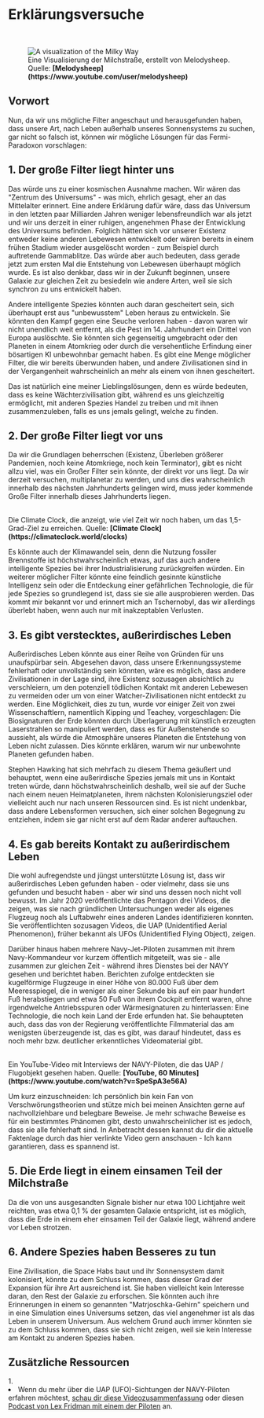 
# Erklärungsversuche

<ReadingTime />

<br/>
<figure>
<Image src={require(".//../../../../resources/images/milkyway.png")} alt="A visualization of the Milky Way" />
<figcaption style={{ color: "rgb(156, 156, 156)", fontSize: "14px", marginTop: "2px" }}>Eine Visualisierung der Milchstraße, erstellt von Melodysheep. Quelle: <strong>[Melodysheep](https://www.youtube.com/user/melodysheep)</strong></figcaption>
</figure>

## Vorwort

Nun, da wir uns mögliche Filter angeschaut und herausgefunden haben, dass unsere Art, nach Leben außerhalb unseres Sonnensystems zu suchen, gar nicht so falsch ist, können wir mögliche Lösungen für das Fermi-Paradoxon vorschlagen:

## 1. Der große Filter liegt hinter uns
Das würde uns zu einer kosmischen Ausnahme machen. Wir wären das "Zentrum des Universums" - was mich, ehrlich gesagt, eher an das Mittelalter erinnert. Eine andere Erklärung dafür wäre, dass das Universum in den letzten paar Milliarden Jahren weniger lebensfreundlich war als jetzt und wir uns derzeit in einer ruhigen, angenehmen Phase der Entwicklung des Universums befinden. Folglich hätten sich vor unserer Existenz entweder keine anderen Lebewesen entwickelt oder wären bereits in einem frühen Stadium wieder ausgelöscht worden - zum Beispiel durch auftretende Gammablitze. Das würde aber auch bedeuten, dass gerade jetzt zum ersten Mal die Entstehung von Lebewesen überhaupt möglich wurde. Es ist also denkbar, dass wir in der Zukunft beginnen, unsere Galaxie zur gleichen Zeit zu besiedeln wie andere Arten, weil sie sich synchron zu uns entwickelt haben. 

Andere intelligente Spezies könnten auch daran gescheitert sein, sich überhaupt erst aus "unbewusstem" Leben heraus zu entwickeln. Sie könnten den Kampf gegen eine Seuche verloren haben - davon waren wir nicht unendlich weit entfernt, als die Pest im 14. Jahrhundert ein Drittel von Europa auslöschte. Sie könnten sich gegenseitig umgebracht oder den Planeten in einem Atomkrieg oder durch die versehentliche Erfindung einer bösartigen KI unbewohnbar gemacht haben. Es gibt eine Menge möglicher Filter, die wir bereits überwunden haben, und andere Zivilisationen sind in der Vergangenheit wahrscheinlich an mehr als einem von ihnen gescheitert.

Das ist natürlich eine meiner Lieblingslösungen, denn es würde bedeuten, dass es keine Wächterzivilisation gibt, während es uns gleichzeitig ermöglicht, mit anderen Spezies Handel zu treiben und mit ihnen zusammenzuleben, falls es uns jemals gelingt, welche zu finden.

## 2. Der große Filter liegt vor uns
Da wir die Grundlagen beherrschen (Existenz, Überleben größerer Pandemien, noch keine Atomkriege, noch kein Terminator), gibt es nicht allzu viel, was ein Großer Filter sein könnte, der direkt vor uns liegt. Da wir derzeit versuchen, multiplanetar zu werden, und uns dies wahrscheinlich innerhalb des nächsten Jahrhunderts gelingen wird, muss jeder kommende Große Filter innerhalb dieses Jahrhunderts liegen. 

<br />
<ClimateClock />
<figcaption style={{ color: "rgb(156, 156, 156)", fontSize: "14px", marginTop: "2px" }}>Die Climate Clock, die anzeigt, wie viel Zeit wir noch haben, um das 1,5-Grad-Ziel zu erreichen. Quelle: <strong>[Climate Clock](https://climateclock.world/clocks)</strong></figcaption>

Es könnte auch der Klimawandel sein, denn die Nutzung fossiler Brennstoffe ist höchstwahrscheinlich etwas, auf das auch andere intelligente Spezies bei ihrer Industrialisierung zurückgreifen würden. Ein weiterer möglicher Filter könnte eine feindlich gesinnte künstliche Intelligenz sein oder die Entdeckung einer gefährlichen Technologie, die für jede Spezies so grundlegend ist, dass sie sie alle ausprobieren werden. Das kommt mir bekannt vor und erinnert mich an Tschernobyl, das wir allerdings überlebt haben, wenn auch nur mit inakzeptablen Verlusten.

## 3. Es gibt verstecktes, außerirdisches Leben
Außerirdisches Leben könnte aus einer Reihe von Gründen für uns unaufspürbar sein. Abgesehen davon, dass unsere Erkennungssysteme fehlerhaft oder unvollständig sein könnten, wäre es möglich, dass andere Zivilisationen in der Lage sind, ihre Existenz sozusagen absichtlich zu verschleiern, um den potenziell tödlichen Kontakt mit anderen Lebewesen zu vermeiden oder um von einer Watcher-Zivilisationen nicht entdeckt zu werden. Eine Möglichkeit, dies zu tun, wurde vor einiger Zeit von zwei Wissenschaftlern, namentlich Kipping und Teachey, vorgeschlagen: Die Biosignaturen der Erde könnten durch Überlagerung mit künstlich erzeugten Laserstrahlen so manipuliert werden, dass es für Außenstehende so aussieht, als würde die Atmosphäre unseres Planeten die Entstehung von Leben nicht zulassen. Dies könnte erklären, warum wir nur unbewohnte Planeten gefunden haben.

Stephen Hawking hat sich mehrfach zu diesem Thema geäußert und behauptet, wenn eine außerirdische Spezies jemals mit uns in Kontakt treten würde, dann höchstwahrscheinlich deshalb, weil sie auf der Suche nach einem neuen Heimatplaneten, ihrem nächsten Kolonisierungsziel oder vielleicht auch nur nach unseren Ressourcen sind. Es ist nicht undenkbar, dass andere Lebensformen versuchen, sich einer solchen Begegnung zu entziehen, indem sie gar nicht erst auf dem Radar anderer auftauchen.

## 4. Es gab bereits Kontakt zu außerirdischem Leben
Die wohl aufregendste und jüngst unterstützte Lösung ist, dass wir außerirdisches Leben gefunden haben - oder vielmehr, dass sie uns gefunden und besucht haben - aber wir sind uns dessen noch nicht voll bewusst. Im Jahr 2020 veröffentlichte das Pentagon drei Videos, die zeigen, was sie nach gründlichen Untersuchungen weder als eigenes Flugzeug noch als Luftabwehr eines anderen Landes identifizieren konnten. Sie veröffentlichten sozusagen Videos, die UAP (Unidentified Aerial Phenomenon), früher bekannt als UFOs (Unidentified Flying Object), zeigen. 

Darüber hinaus haben mehrere Navy-Jet-Piloten zusammen mit ihrem Navy-Kommandeur vor kurzem öffentlich mitgeteilt, was sie - alle zusammen zur gleichen Zeit - während ihres Dienstes bei der NAVY gesehen und berichtet haben. Berichten zufolge entdeckten sie kugelförmige Flugzeuge in einer Höhe von 80.000 Fuß über dem Meeresspiegel, die in weniger als einer Sekunde bis auf ein paar hundert Fuß herabstiegen und etwa 50 Fuß von ihrem Cockpit entfernt waren, ohne irgendwelche Antriebsspuren oder Wärmesignaturen zu hinterlassen: Eine Technologie, die noch kein Land der Erde erfunden hat. Sie behaupteten auch, dass das von der Regierung veröffentlichte Filmmaterial das am wenigsten überzeugende ist, das es gibt, was darauf hindeutet, dass es noch mehr bzw. deutlicher erkenntliches Videomaterial gibt. 

<br />
<YoutubeEmbed embedId="ZBtMbBPzqHY" />
<figcaption style={{ color: "rgb(156, 156, 156)", fontSize: "14px", marginTop: "2px" }}>Ein YouTube-Video mit Interviews der NAVY-Piloten, die das UAP / Flugobjekt gesehen haben. Quelle: <strong>[YouTube, 60 Minutes](https://www.youtube.com/watch?v=SpeSpA3e56A)</strong></figcaption>

Um kurz einzuschneiden: Ich persönlich bin kein Fan von Verschwörungstheorien und stütze mich bei meinen Ansichten gerne auf nachvollziehbare und belegbare Beweise. Je mehr schwache Beweise es für ein bestimmtes Phänomen gibt, desto unwahrscheinlicher ist es jedoch, dass sie alle fehlerhaft sind. In Anbetracht dessen kannst du dir die aktuelle Faktenlage durch das hier verlinkte Video gern anschauen - Ich kann garantieren, dass es spannend ist.

## 5. Die Erde liegt in einem einsamen Teil der Milchstraße
Da die von uns ausgesandten Signale bisher nur etwa 100 Lichtjahre weit reichten, was etwa 0,1 % der gesamten Galaxie entspricht, ist es möglich, dass die Erde in einem eher einsamen Teil der Galaxie liegt, während andere vor Leben strotzen.

## 6. Andere Spezies haben Besseres zu tun
Eine Zivilisation, die Space Habs baut und ihr Sonnensystem damit kolonisiert, könnte zu dem Schluss kommen, dass dieser Grad der Expansion für ihre Art ausreichend ist. Sie haben vielleicht kein Interesse daran, den Rest der Galaxie zu erforschen. Sie könnten auch ihre Erinnerungen in einem so genannten "Matrjoschka-Gehirn" speichern und in eine Simulation eines Universums setzen, das viel angenehmer ist als das Leben in unserem Universum. Aus welchem Grund auch immer könnten sie zu dem Schluss kommen, dass sie sich nicht zeigen, weil sie kein Interesse am Kontakt zu anderen Spezies haben.


<SaveArticleSection article="alien-life-solutions"/>

## Zusätzliche Ressourcen
<AdditionalResources>
  <div>
    <span>1. </span><li>Wenn du mehr über die UAP (UFO)-Sichtungen der NAVY-Piloten erfahren möchtest, <a href="https://www.youtube.com/watch?v=ZBtMbBPzqHY" target="_blank">schau dir diese Videozusammenfassung</a> oder diesen <a href="https://www.youtube.com/watch?v=qLDp-aYnR1Y" target="_blank">Podcast von Lex Fridman mit einem der Piloten</a> an.</li>
  </div>
</AdditionalResources>


<Analytics />